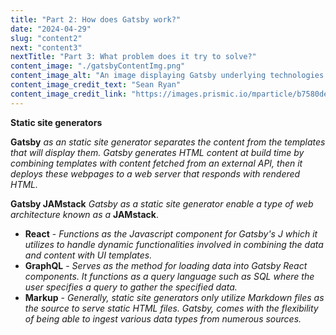 ```yaml
---
title: "Part 2: How does Gatsby work?"
date: "2024-04-29"
slug: "content2"
next: "content3"
nextTitle: "Part 3: What problem does it try to solve?"
content_image: "./gatsbyContentImg.png"
content_image_alt: "An image displaying Gatsby underlying technologies."
content_image_credit_text: "Sean Ryan"
content_image_credit_link: "https://images.prismic.io/mparticle/b7580def-408d-4c83-8a14-c41846e9ba36_Gatsby-1.png?auto=compress%2Cformat&rect=0%2C0%2C2520%2C1414&w=1230&h=690&fit=max&fm=webp"
---
```


**Static site generators**

**Gatsby** *as an static site generator separates the content from the templates that will display them. Gatsby generates HTML content at build time by combining templates with content fetched from an external API, then it deploys these webpages to a web server that responds with rendered HTML.*

**Gatsby JAMstack**
*Gatsby as a static site generator enable a type of web architecture known as a* **JAMstack**.

 - **React** - *Functions as the Javascript component for Gatsby's J which it utilizes to handle dynamic functionalities involved in combining the data and content with UI templates.*
 - **GraphQL** - *Serves as the method for loading data into Gatsby React components. It functions as a query language such as SQL where the user specifies a query to gather the specified data.*
 - **Markup** - *Generally, static site generators only utilize Markdown files as the source to serve static HTML files. Gatsby, comes with the flexibility of being able to ingest various data types from numerous sources.*
